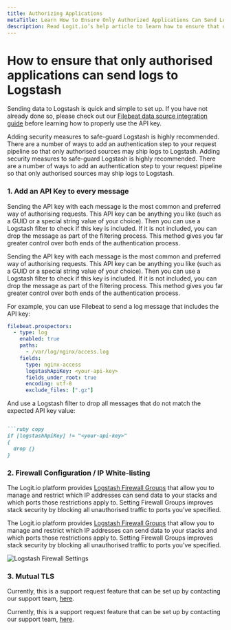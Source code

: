```yaml
---
title: Authorizing Applications
metaTitle: Learn How to Ensure Only Authorized Applications Can Send Logs
description: Read Logit.io’s help article to learn how to ensure that only authorized applications can send logs to Logstash
---
```


# How to ensure that only authorised applications can send logs to Logstash

Sending data to Logstash is quick and simple to set up. 
If you have not already done so, please check out 
our [Filebeat data source integration guide](/integrations/log-management/shippers/filebeat) before 
learning how to properly use the API key.

Adding security measures to safe-guard Logstash is highly recommended. 
There are a number of ways to add an authentication step to your request 
pipeline so that only authorised sources may ship logs to Logstash.
Adding security measures to safe-guard Logstash is highly recommended. 
There are a number of ways to add an authentication step to your request 
pipeline so that only authorised sources may ship logs to Logstash.

### 1. Add an API Key to every message

Sending the API key with each message is the most common and preferred way of authorising requests. 
This API key can be anything you like (such as a GUID or a special string value of your choice). 
Then you can use a Logstash filter to check if this key is included. If it is not included, 
you can drop the message as part of the filtering process. This method gives you far greater 
control over both ends of the authentication process.

Sending the API key with each message is the most common and preferred way of authorising requests. 
This API key can be anything you like (such as a GUID or a special string value of your choice). 
Then you can use a Logstash filter to check if this key is included. If it is not included, 
you can drop the message as part of the filtering process. This method gives you far greater 
control over both ends of the authentication process.

For example, you can use Filebeat to send a log message that includes the API key:

```yml copy
filebeat.prospectors:
  - type: log
    enabled: true
    paths:
      - /var/log/nginx/access.log
    fields:
      type: nginx-access
      logstashApiKey: <your-api-key>
      fields_under_root: true
      encoding: utf-8
      exclude_files: [".gz"]
```


And use a Logstash filter to drop all messages that do not match the expected API key value:

```ruby copy

```ruby copy
if [logstashApiKey] != "<your-api-key>" 
{ 
  drop {} 
}
```


### 2. Firewall Configuration / IP White-listing

The Logit.io platform provides [Logstash Firewall Groups](/log-management/ingestion-pipeline/configuration/configure-logstash-firewall) that 
allow you to manage and restrict which IP addresses can send data to your 
stacks and which ports those restrictions apply to. Setting Firewall Groups 
improves stack security by blocking all unauthorised traffic to ports you've specified.

The Logit.io platform provides [Logstash Firewall Groups](/log-management/ingestion-pipeline/configuration/configure-logstash-firewall) that 
allow you to manage and restrict which IP addresses can send data to your 
stacks and which ports those restrictions apply to. Setting Firewall Groups 
improves stack security by blocking all unauthorised traffic to ports you've specified.

![Logstash Firewall Settings](@/images/help/log-management/security/logstash-firewall-setting.png)

### 3. Mutual TLS

Currently, this is a support request feature that can be set up 
by contacting our support team, [here](https://logit.io/about-us/contact-us/).

Currently, this is a support request feature that can be set up 
by contacting our support team, [here](https://logit.io/about-us/contact-us/).